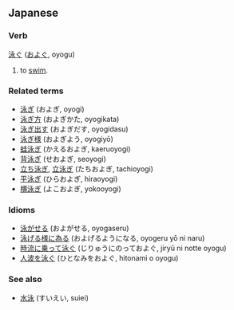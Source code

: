 ==Japanese==
===Verb===
[[泳]]ぐ ([[およぐ]], oyogu)

#to [[swim]].

===Related terms===
*[[泳ぎ]] (およぎ, oyogi)
*[[泳ぎ方]] (およぎかた, oyogikata)
*[[泳ぎ出す]] (およぎだす, oyogidasu)
*[[泳ぎ様]] (およぎよう, oyogiyō)
*[[蛙泳ぎ]] (かえるおよぎ, kaeruoyogi)
*[[背泳ぎ]] (せおよぎ, seoyogi)
*[[立ち泳ぎ]], [[立泳ぎ]] (たちおよぎ, tachioyogi)
*[[平泳ぎ]] (ひらおよぎ, hiraoyogi)
*[[横泳ぎ]] (よこおよぎ, yokooyogi)
===Idioms===
*[[泳がせる]] (およがせる, oyogaseru)
*[[泳げる様に為る]] (およげるようになる, oyogeru yō ni naru)
*[[時流に乗って泳ぐ]] (じりゅうにのっておよぐ, jiryū ni notte oyogu)
*[[人波を泳ぐ]] (ひとなみをおよぐ, hitonami o oyogu)
===See also===
*[[水泳]] (すいえい, suiei)